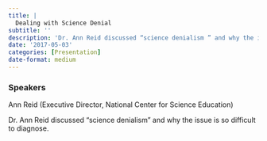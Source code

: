 ```yaml
---
title: |
  Dealing with Science Denial
subtitle: ''
description: 'Dr. Ann Reid discussed “science denialism ” and why the issue is so difficult to diagnose.'
date: '2017-05-03'
categories: [Presentation]
date-format: medium 
---
```


### Speakers  
Ann Reid (Executive Director, National Center for Science Education)

Dr. Ann Reid discussed “science denialism ” and why the issue is so difficult to diagnose.

